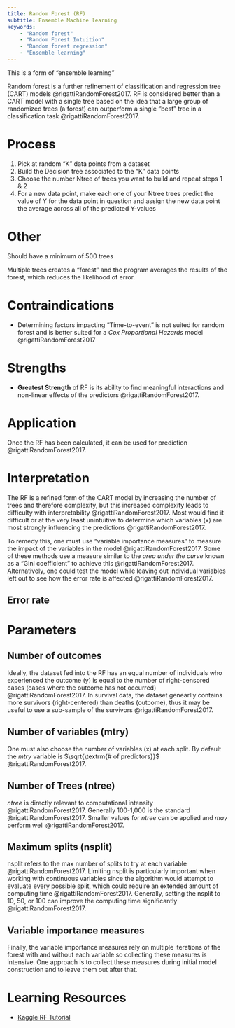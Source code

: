 ```yaml
---
title: Random Forest (RF)
subtitle: Ensemble Machine learning
keywords: 
    - "Random forest"
    - "Random Forest Intuition"
    - "Random forest regression"
    - "Ensemble learning"
---
```



This is a form of "ensemble learning"

Random forest is a further refinement of classification and regression tree (CART) models @rigattiRandomForest2017.
RF is considered better than a CART model with a single tree based on the idea that a large group of randomized trees (a forest) can outperform a single "best" tree in a classification task @rigattiRandomForest2017.

# Process

1. Pick at random "K" data points from a dataset
1. Build the Decision tree associated to the "K" data points
1. Choose the number Ntree of trees you want to build and repeat steps 1 & 2
1. For a new data point, make each one of your Ntree trees predict the value of Y for the data point in question and assign the new data point the average across all of the predicted Y-values


# Other

Should have a minimum of 500 trees

Multiple trees creates a "forest" and the program averages the results of the forest, which reduces the likelihood of error.


# Contraindications

- Determining factors impacting "Time-to-event" is not suited for random forest and is better suited for a *Cox Proportional Hazards* model @rigattiRandomForest2017


# Strengths

- **Greatest Strength** of RF is its ability to find meaningful interactions and non-linear effects of the predictors @rigattiRandomForest2017.

# Application

Once the RF has been calculated, it can be used for prediction @rigattiRandomForest2017.

# Interpretation

The RF is a refined form of the CART model by increasing the number of trees and therefore complexity, but this increased complexity leads to difficulty with interpretability @rigattiRandomForest2017.
Most would find it difficult or at the very least unintuitive to determine which variables (x) are most strongly influencing the predictions @rigattiRandomForest2017.

To remedy this, one must use "variable importance measures" to measure the impact of the variables in the model @rigattiRandomForest2017.
Some of these methods use a measure similar to the *area under the curve* known as a "Gini coefficient" to achieve this @rigattiRandomForest2017.
Alternatively, one could test the model while leaving out individual variables left out to see how the error rate is affected @rigattiRandomForest2017.


## Error rate


# Parameters

## Number of outcomes

Ideally, the dataset fed into the RF has an equal number of individuals who experienced the outcome (y) is equal to the number of right-censored cases (cases where the outcome has not occurred) @rigattiRandomForest2017.
In survival data, the dataset genearlly contains more survivors (right-centered) than deaths (outcome), thus it may be useful to use a sub-sample of the survivors @rigattiRandomForest2017.

## Number of variables (mtry)

One must also choose the number of variables (x) at each split.
By default the *mtry* variable is $\sqrt{\textrm{# of predictors}}$ @rigattiRandomForest2017.

## Number of Trees (ntree)

*ntree* is directly relevant to computational intensity @rigattiRandomForest2017. 
Generally 100-1,000 is the standard @rigattiRandomForest2017.
Smaller values for *ntree* can be applied and *may* perform well @rigattiRandomForest2017.

## Maximum splits (nsplit)

nsplit refers to the max number of splits to try at each variable @rigattiRandomForest2017. 
Limiting nsplit is particularly important when working with continuous variables since the algorithm would attempt to evaluate every possible split, which could require an extended amount of computing time @rigattiRandomForest2017.
Generally, setting the nsplit to 10, 50, or 100 can improve the computing time significantly @rigattiRandomForest2017.

## Variable importance measures

Finally, the variable importance measures rely on multiple iterations of the forest with and without each variable so collecting these measures is intensive. One approach is to collect these measures during initial model construction and to leave them out after that.


# Learning Resources

- [Kaggle RF Tutorial](https://www.kaggle.com/code/dansbecker/random-forests)
